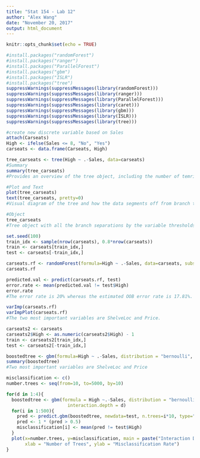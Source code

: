 ```yaml
---
title: "Stat 154 - Lab 12"
author: "Alex Wang"
date: "November 20, 2017"
output: html_document
---
```


```r
knitr::opts_chunk$set(echo = TRUE)
```


```r

#install.packages("randomForest")
#install.packages("ranger")
#install.packages("ParallelForest")
#install.packages("gbm")
#install.packages("ISLR")
#install.packages("tree")
suppressWarnings(suppressMessages(library(randomForest)))
suppressWarnings(suppressMessages(library(ranger)))
suppressWarnings(suppressMessages(library(ParallelForest)))
suppressWarnings(suppressMessages(library(caret)))
suppressWarnings(suppressMessages(library(gbm)))
suppressWarnings(suppressMessages(library(ISLR)))
suppressWarnings(suppressMessages(library(tree)))


```

```r

#create new discrete variable based on Sales
attach(Carseats)
High <- ifelse(Sales <= 8, "No", "Yes")
carseats <- data.frame(Carseats, High)

tree_carseats <- tree(High ~ .-Sales, data=carseats)
#Summary
summary(tree_carseats)
#Provides an overview of the tree object, including the number of temrinal nodes, error rate, and variables used in building the branches.

#Plot and Text
plot(tree_carseats)
text(tree_carseats, pretty=0)
#Visual diagram of the tree and how the data segments off from branch to branch.

#Object
tree_carseats
#Tree object with all the branch separations by the variable thresholds.

```

```r

set.seed(100)
train_idx <- sample(nrow(carseats), 0.8*nrow(carseats))
train <- carseats[train_idx,]
test <- carseats[-train_idx,]

carseats.rf <- randomForest(formula=High ~ .-Sales, data=carseats, subset=train_idx, importance=TRUE)
carseats.rf

predicted.val <- predict(carseats.rf, test)
error.rate <- mean(predicted.val != test$High)
error.rate
#The error rate is 20% whereas the estimated OOB error rate is 17.81%.

varImp(carseats.rf)
varImpPlot(carseats.rf)
#The two most important variables are ShelveLoc and Price.

```

```r

carseats2 <- carseats
carseats2$High <- as.numeric(carseats2$High) - 1
train <- carseats2[train_idx,]
test <- carseats2[-train_idx,]

boostedtree <- gbm(formula=High ~ .-Sales, distribution = "bernoulli", data=train, n.trees=5000)
summary(boostedtree)
#Two most important variables are ShelveLoc and Price

```

```r

misclassification <- c()
number.trees <- seq(from=10, to=5000, by=10)

for(d in 1:4){
  boostedtree <- gbm(formula = High ~.-Sales, distribution = "bernoulli", data=train, n.trees=5000,
                       interaction.depth = d)
  for(i in 1:500){
    pred <- predict.gbm(boostedtree, newdata=test, n.trees=i*10, type="response")
    pred <- 1 * (pred > 0.5)
    misclassification[i] <- mean(pred != test$High)
  }
  plot(x=number.trees, y=misclassification, main = paste("Interaction Depth = ", d),
       xlab = "Number of Trees", ylab = "Misclassification Rate")
}

```